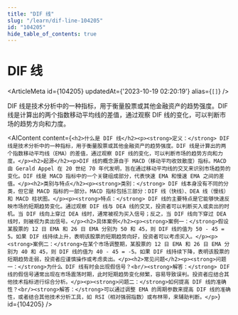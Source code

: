 ```yaml
---
title: "DIF 线"
slug: "/learn/dif-line-104205"
id: "104205"
hide_table_of_contents: true
---
```



# DIF 线

<ArticleMeta id={104205} updatedAt={'2023-10-19 02:20:19'} alias={`[]`} />
<div className='border-solid border-b border-t-0 my-4 border-[var(--ifm-color-gray-300)]' />

DIF 线是技术分析中的一种指标，用于衡量股票或其他金融资产的趋势强度。DIF 线是计算出的两个指数移动平均线的差值，通过观察 DIF 线的变化，可以判断市场的趋势方向和力度。

<AIContent content={`<h2>什么是 DIF 线</h2><p><strong>定义：</strong> DIF 线是技术分析中的一种指标，用于衡量股票或其他金融资产的趋势强度。DIF 线是计算出的两个指数移动平均线（EMA）的差值，通过观察 DIF 线的变化，可以判断市场的趋势方向和力度。</p><h2>起源</h2><p>DIF 线的概念源自于 MACD（移动平均收敛散度）指标。MACD 由 Gerald Appel 在 20 世纪 70 年代发明，旨在通过移动平均线的交叉来识别市场趋势的变化。DIF 线是 MACD 指标中的一个关键组成部分，代表快速 EMA 和慢速 EMA 之间的差值。</p><h2>类别与特点</h2><p><strong>类别：</strong> DIF 线本身没有不同的分类，但它是 MACD 指标的一部分。MACD 指标包括三部分：DIF 线（快线）、DEA 线（慢线）和 MACD 柱状图。</p><p><strong>特点：</strong> DIF 线的主要特点是它能够快速反映市场的短期趋势变化。通过观察 DIF 线与 DEA 线的交叉，投资者可以判断买入或卖出的时机。当 DIF 线向上穿过 DEA 线时，通常被视为买入信号；反之，当 DIF 线向下穿过 DEA 线时，则被视为卖出信号。</p><h2>具体案例</h2><p><strong>案例一：</strong>假设某股票的 12 日 EMA 和 26 日 EMA 分别为 50 和 45，则 DIF 线的值为 50 - 45 = 5。如果 DIF 线持续上升，表明该股票的短期趋势向好，投资者可以考虑买入。</p><p><strong>案例二：</strong>在某个市场调整期，某股票的 12 日 EMA 和 26 日 EMA 分别为 40 和 45，则 DIF 线的值为 40 - 45 = -5。如果 DIF 线持续下降，表明该股票的短期趋势走弱，投资者应谨慎操作或考虑卖出。</p><h2>常见问题</h2><p><strong>问题一：</strong>为什么 DIF 线有时会出现假信号？<br/><strong>解答：</strong> DIF 线的假信号通常出现在市场震荡时期，此时短期趋势变化频繁，容易导致误判。投资者应结合其他技术指标进行综合分析。</p><p><strong>问题二：</strong>如何提高 DIF 线的准确性？<br/><strong>解答：</strong>可以通过调整 EMA 的周期参数来提高 DIF 线的准确性，或者结合其他技术分析工具，如 RSI（相对强弱指数）或布林带，来辅助判断。</p>`} id={104205} />
